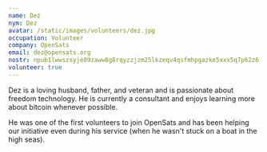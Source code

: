 ```yaml
---
name: Dez
nym: Dez
avatar: /static/images/volunteers/dez.jpg
occupation: Volunteer
company: OpenSats
email: dez@opensats.org
nostr: npub1lwwszsyje89zaww8g8rqyzzjzm25lkzeqv4qsfmhpgazke5xxx5q7p62z6
volunteer: true
---
```


Dez is a loving husband, father, and veteran and is passionate about freedom
technology. He is currently a consultant and enjoys learning more about bitcoin
whenever possible.

He was one of the first volunteers to join OpenSats and has been helping our
initiative even during his service (when he wasn't stuck on a boat in the high
seas).
